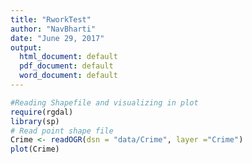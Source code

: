 ```yaml
---
title: "RworkTest"
author: "NavBharti"
date: "June 29, 2017"
output:
  html_document: default
  pdf_document: default
  word_document: default
---
```

```r
#Reading Shapefile and visualizing in plot
require(rgdal)
library(sp)
# Read point shape file
Crime <- readOGR(dsn = "data/Crime", layer ="Crime")
plot(Crime)
```

